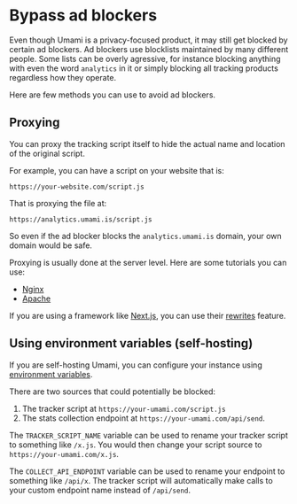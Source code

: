 # Bypass ad blockers

Even though Umami is a privacy-focused product, it may still get blocked by
certain ad blockers. Ad blockers use blocklists maintained by many different people.
Some lists can be overly agressive, for instance blocking anything with even
the word `analytics` in it or simply blocking all tracking products regardless
how they operate.

Here are few methods you can use to avoid ad blockers.

## Proxying

You can proxy the tracking script itself to hide the actual name and location of
the original script.

For example, you can have a script on your website that is:

`https://your-website.com/script.js`

That is proxying the file at:

`https://analytics.umami.is/script.js`

So even if the ad blocker blocks the `analytics.umami.is` domain, your own domain would be safe.

Proxying is usually done at the server level. Here are some tutorials you can use:

- [Nginx](https://docs.nginx.com/nginx/admin-guide/web-server/reverse-proxy/)
- [Apache](https://httpd.apache.org/docs/2.4/howto/reverse_proxy.html)

If you are using a framework like [Next.js](https://nextjs.org), you can use their [rewrites](https://nextjs.org/docs/pages/api-reference/next-config-js/rewrites) feature.

## Using environment variables (self-hosting)

If you are self-hosting Umami, you can configure your instance using [environment variables](/docs/environment-variables).

There are two sources that could potentially be blocked:

1. The tracker script at `https://your-umami.com/script.js`
2. The stats collection endpoint at `https://your-umami.com/api/send`.

The `TRACKER_SCRIPT_NAME` variable can be used to rename your tracker script to
something like `/x.js`. You would then change your script source to `https://your-umami.com/x.js`.

The `COLLECT_API_ENDPOINT` variable can be used to rename your endpoint to something
like `/api/x`. The tracker script will automatically make calls to your custom endpoint name
instead of `/api/send`.
